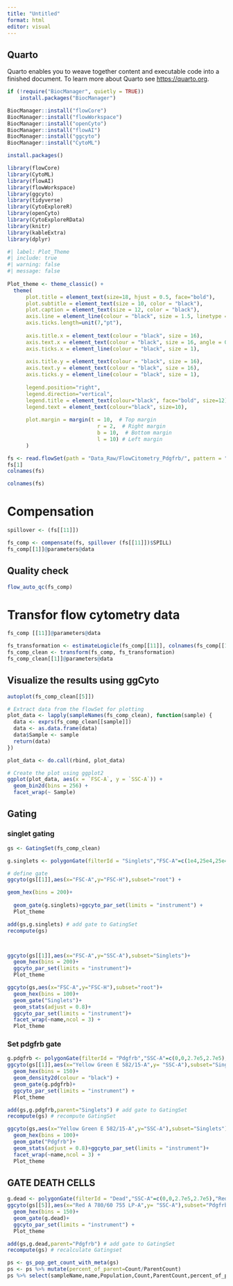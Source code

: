 ```yaml
---
title: "Untitled"
format: html
editor: visual
---
```


## Quarto

Quarto enables you to weave together content and executable code into a finished document. To learn more about Quarto see <https://quarto.org>.

```r
if (!require("BiocManager", quietly = TRUE))
    install.packages("BiocManager")

BiocManager::install("flowCore")
BiocManager::install("flowWorkspace")
BiocManager::install("openCyto")
BiocManager::install("flowAI")
BiocManager::install("ggcyto")
BiocManager::install("CytoML")

install.packages()
```


```r
library(flowCore)
library(CytoML)
library(flowAI)
library(flowWorkspace)
library(ggcyto)
library(tidyverse)
library(CytoExploreR)
library(openCyto)
library(CytoExploreRData)
library(knitr)
library(kableExtra)
library(dplyr)
```


```r
#| label: Plot_Theme
#| include: true
#| warning: false
#| message: false
  
Plot_theme <- theme_classic() +
  theme(
      plot.title = element_text(size=18, hjust = 0.5, face="bold"),
      plot.subtitle = element_text(size = 10, color = "black"),
      plot.caption = element_text(size = 12, color = "black"),
      axis.line = element_line(colour = "black", size = 1.5, linetype = "solid"),
      axis.ticks.length=unit(7,"pt"),
     
      axis.title.x = element_text(colour = "black", size = 16),
      axis.text.x = element_text(colour = "black", size = 16, angle = 0, hjust = 0.5),
      axis.ticks.x = element_line(colour = "black", size = 1),
      
      axis.title.y = element_text(colour = "black", size = 16),
      axis.text.y = element_text(colour = "black", size = 16),
      axis.ticks.y = element_line(colour = "black", size = 1),
      
      legend.position="right",
      legend.direction="vertical",
      legend.title = element_text(colour="black", face="bold", size=12),
      legend.text = element_text(colour="black", size=10),
      
      plot.margin = margin(t = 10,  # Top margin
                             r = 2,  # Right margin
                             b = 10,  # Bottom margin
                             l = 10) # Left margin
      ) 
```


```r

fs <- read.flowSet(path = "Data_Raw/FlowCitometry_Pdgfrb/", pattern = ".fcs", truncate_max_range.names = TRUE)
fs[1]
colnames(fs)

colnames(fs)
```

# Compensation

```r

spillover <- (fs[[11]])

fs_comp <- compensate(fs, spillover (fs[[11]])$SPILL)
fs_comp[[1]]@parameters@data


```
## Quality check

```r
flow_auto_qc(fs_comp)
```

# Transfor flow cytometry data

```r

fs_comp [[11]]@parameters@data

fs_transformation <- estimateLogicle(fs_comp[[11]], colnames(fs_comp[[1]][, 7:8]))
fs_comp_clean <- transform(fs_comp, fs_transformation)
fs_comp_clean[[1]]@parameters@data
```

## Visualize the results using ggCyto

```r
autoplot(fs_comp_clean[[5]])

# Extract data from the flowSet for plotting
plot_data <- lapply(sampleNames(fs_comp_clean), function(sample) {
  data <- exprs(fs_comp_clean[[sample]])
  data <- as.data.frame(data)
  data$Sample <- sample
  return(data)
})

plot_data <- do.call(rbind, plot_data)

# Create the plot using ggplot2
ggplot(plot_data, aes(x = `FSC-A`, y = `SSC-A`)) +
  geom_bin2d(bins = 256) +
  facet_wrap(~ Sample)

```
## Gating


### singlet gating

```r
gs <- GatingSet(fs_comp_clean)

g.singlets <- polygonGate(filterId = "Singlets","FSC-A"=c(1e4,25e4,25e4,2e4),"FSC-H"=c(0e4,12e4,18e4,6e4)) 

# define gate
ggcyto(gs[[1]],aes(x="FSC-A",y="FSC-H"),subset="root") +

geom_hex(bins = 200)+
  
  geom_gate(g.singlets)+ggcyto_par_set(limits = "instrument") +
  Plot_theme

add(gs,g.singlets) # add gate to GatingSet
recompute(gs) 



ggcyto(gs[[1]],aes(x="FSC-A",y="SSC-A"),subset="Singlets")+
  geom_hex(bins = 200)+
  ggcyto_par_set(limits = "instrument")+
  Plot_theme
```
```r
ggcyto(gs,aes(x="FSC-A",y="FSC-H"),subset="root")+
  geom_hex(bins = 100)+
  geom_gate("Singlets")+
  geom_stats(adjust = 0.8)+
  ggcyto_par_set(limits = "instrument")+
  facet_wrap(~name,ncol = 3) +
  Plot_theme
```
### Set pdgfrb gate

```r
g.pdgfrb <- polygonGate(filterId = "Pdgfrb","SSC-A"=c(0,0,2.7e5,2.7e5),"Yellow Green E 582/15-A"=c(2,4.5,4.5,2)) # define gate
ggcyto(gs[[1]],aes(x="Yellow Green E 582/15-A",y= "SSC-A"),subset="Singlets")+
  geom_hex(bins = 150)+
  geom_density2d(colour = "black") +
  geom_gate(g.pdgfrb)+
  ggcyto_par_set(limits = "instrument") +
  Plot_theme
```

```r
add(gs,g.pdgfrb,parent="Singlets") # add gate to GatingSet
recompute(gs) # recompute GatingSet
```
```r
ggcyto(gs,aes(x="Yellow Green E 582/15-A",y="SSC-A"),subset="Singlets")+
  geom_hex(bins = 100)+
  geom_gate("Pdgfrb")+
  geom_stats(adjust = 0.8)+ggcyto_par_set(limits = "instrument")+
  facet_wrap(~name,ncol = 3) +
  Plot_theme
```
## GATE DEATH CELLS

```r
g.dead <- polygonGate(filterId = "Dead","SSC-A"=c(0,0,2.7e5,2.7e5),"Red A 780/60 755 LP-A"=c(2,4.5,4.5,2)) # define gate
ggcyto(gs[[5]],aes(x="Red A 780/60 755 LP-A",y= "SSC-A"),subset="Pdgfrb")+
  geom_hex(bins = 150)+
  geom_gate(g.dead)+
  ggcyto_par_set(limits = "instrument") +
  Plot_theme
```
```r
add(gs,g.dead,parent="Pdgfrb") # add gate to GatingSet
recompute(gs) # recalculate Gatingset
```

```r
ps <- gs_pop_get_count_with_meta(gs)
ps <- ps %>% mutate(percent_of_parent=Count/ParentCount)
ps %>% select(sampleName,name,Population,Count,ParentCount,percent_of_parent) %>% head() %>% kable
```

